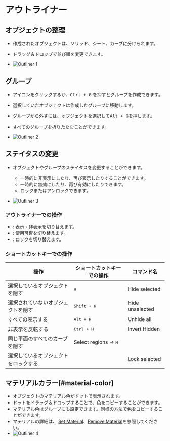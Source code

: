 
# アウトライナー

## オブジェクトの整理

- 作成されたオブジェクトは、ソリッド、シート、カーブに分けられます。
- ドラッグ＆ドロップで並び順を変更できます。

- ![Outliner 1](/img/outliner-01.png)

## グループ

- アイコンをクリックするか、<kbd>Ctrl + G</kbd> を押すとグループを作成できます。
- 選択していたオブジェクトは作成したグループに移動します。
- グループから外すには、オブジェクトを選択して<kbd>Alt + G</kbd>を押します。
- すべてのグループを折りたたむことができます。 

- ![Outliner 2](/img/outliner-02.png)

## ステイタスの変更

- オブジェクトやグループのステイタスを変更することができます。
    - 一時的に非表示にしたり、再び表示したりすることができます。
    - 一時的に無効にしたり、再び有効にしたりできます。
    - ロックまたはアンロックできます。

- ![Outliner 3](/img/outliner-03.png)

### アウトライナーでの操作

- <ButtonIcon type="button-outliner-hide" double="true" />: 表示・非表示を切り替えます。
- <ButtonIcon type="button-outliner-disable" double="true" /> : 使用可否を切り替えます。
- <ButtonIcon type="button-outliner-disable-selection" double="true"  /> : ロックを切り替えます。

### ショートカットキーでの操作

| 操作                                 | ショートカットキーでの操作     | コマンド名      |
| ------------------------------------ | ------------------------------ | --------------- |
| 選択しているオブジェクトを隠す       | <kbd>H</kbd>                   | Hide selected   |
| 選択されていないオブジェクトを隠す   | <kbd>Shift + H</kbd>           | Hide unselected |
| すべての表示する                     | <kbd>Alt + H</kbd>             | Unhide all      |
| 非表示を反転する                     | <kbd>Ctrl + H</kbd>            | Invert Hidden   |
| 同じ平面のすべてのカーブを隠す       | Select regions -> <kbd>H</kbd> |                 |
| 選択しているオブジェクトをロックする |                                | Lock selected   |


## マテリアルカラー[#material-color]

- オブジェクトのマテリアル色がドットで表示されます。
- ドットをドラッグ＆ドロップすることで、色をコピーすることができます。
- マテリアル色はグループにも設定できます。同様の方法で色をコピーすることができます。
- マテリアルの詳細は、 [Set Material](../common/set-material)、[Remove Material](../common/remove-material)を参照してください。
- ![Outliner 4](/img/outliner-04.png)




